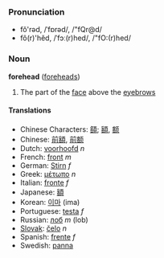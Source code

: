 ===Pronunciation===
*fŏ'rəd, /ˈfɒrəd/, /"fQr@d/
*fô(r)'hĕd, /ˈfɔː(r)hed/, /"fO:(r)hed/

===Noun===
'''forehead''' ([[foreheads]])

# The part of the [[face]] above the [[eyebrow|eyebrows]]

====Translations====
*Chinese Characters: [[頟]]; [[額]], [[额]]
*Chinese: [[前額]], [[前额]]
*Dutch: [[voorhoofd]] ''n''
*French: [[front#French|front]] ''m''
*German: [[Stirn]] ''f''
*Greek: [[μέτωπο]] ''n''
*Italian: [[fronte#Italian|fronte]] ''f''
*Japanese: [[額]]
*Korean: [[이마]] (ima)
*Portuguese: [[testa#Portuguese|testa]] ''f''
*Russian: [[лоб]] ''m'' (lob)
*[[Slovak]]: [[čelo]] ''n''
*Spanish: [[frente]] ''f''
*Swedish: [[panna]]